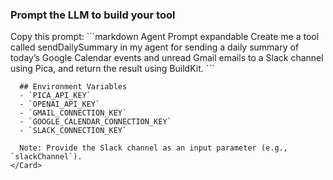 
### Prompt the LLM to build your tool

<Tabs>
  <Tab title="Agent Prompt">
    <Card>
      Copy this prompt:
      ```markdown Agent Prompt expandable
      Create me a tool called sendDailySummary in my agent for sending a daily summary of today’s Google Calendar events and unread Gmail emails to a Slack channel using Pica, and return the result using BuildKit.
      ```

      ## Environment Variables
      - `PICA_API_KEY`
      - `OPENAI_API_KEY`
      - `GMAIL_CONNECTION_KEY`
      - `GOOGLE_CALENDAR_CONNECTION_KEY`
      - `SLACK_CONNECTION_KEY`
      
      Note: Provide the Slack channel as an input parameter (e.g., `slackChannel`).
    </Card>
  </Tab>
</Tabs>


